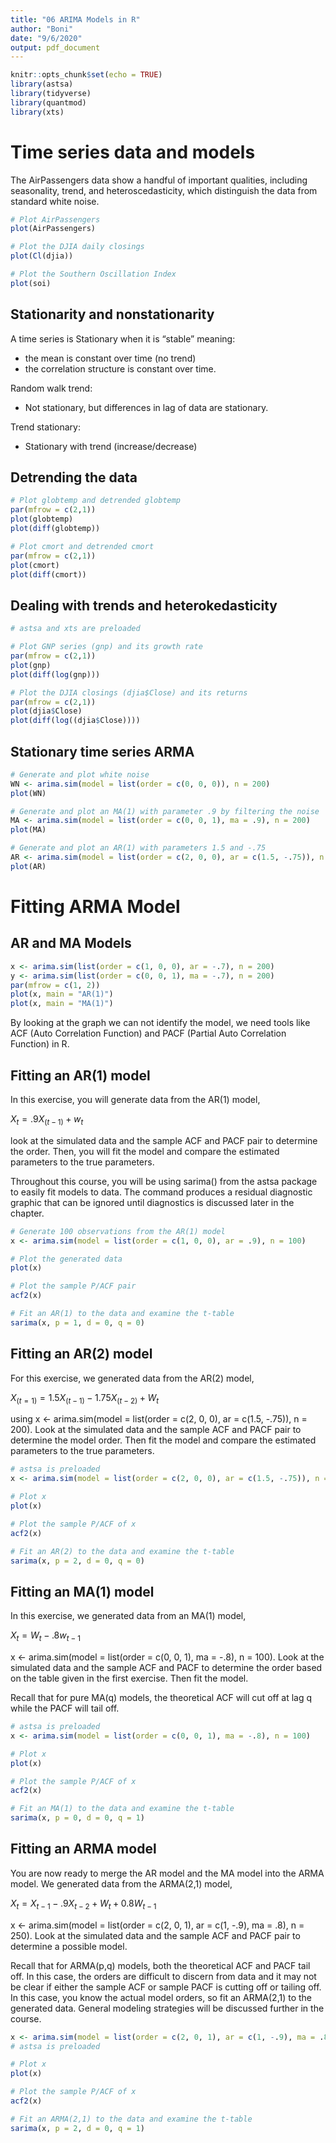 ```yaml
---
title: "06 ARIMA Models in R"
author: "Boni"
date: "9/6/2020"
output: pdf_document
---
```


```r
knitr::opts_chunk$set(echo = TRUE)
library(astsa)
library(tidyverse)
library(quantmod)
library(xts)
```

# Time series data and models

The AirPassengers data show a handful of important qualities, including seasonality, trend, and heteroscedasticity, which distinguish the data from standard white noise.

```r
# Plot AirPassengers
plot(AirPassengers)

# Plot the DJIA daily closings
plot(Cl(djia))

# Plot the Southern Oscillation Index
plot(soi)


```

## Stationarity and nonstationarity

A time series is Stationary when it is "stable" meaning:

 - the mean is constant over time (no trend)
 - the correlation structure is constant over time.
 
Random walk trend:

 - Not stationary, but differences in lag of data are stationary.
 
Trend stationary:

 - Stationary with trend (increase/decrease)

## Detrending the data

```r
# Plot globtemp and detrended globtemp
par(mfrow = c(2,1))
plot(globtemp) 
plot(diff(globtemp))

# Plot cmort and detrended cmort
par(mfrow = c(2,1))
plot(cmort)
plot(diff(cmort))

```

## Dealing with trends and heterokedasticity
```r
# astsa and xts are preloaded 

# Plot GNP series (gnp) and its growth rate
par(mfrow = c(2,1))
plot(gnp)
plot(diff(log(gnp)))

# Plot the DJIA closings (djia$Close) and its returns
par(mfrow = c(2,1))
plot(djia$Close)
plot(diff(log((djia$Close))))

```

## Stationary time series ARMA
```r
# Generate and plot white noise
WN <- arima.sim(model = list(order = c(0, 0, 0)), n = 200)
plot(WN)

# Generate and plot an MA(1) with parameter .9 by filtering the noise
MA <- arima.sim(model = list(order = c(0, 0, 1), ma = .9), n = 200)  
plot(MA)

# Generate and plot an AR(1) with parameters 1.5 and -.75
AR <- arima.sim(model = list(order = c(2, 0, 0), ar = c(1.5, -.75)), n = 200) 
plot(AR)

```

# Fitting ARMA Model

## AR and MA Models

```r
x <- arima.sim(list(order = c(1, 0, 0), ar = -.7), n = 200)
y <- arima.sim(list(order = c(0, 0, 1), ma = -.7), n = 200)
par(mfrow = c(1, 2))
plot(x, main = "AR(1)")
plot(x, main = "MA(1)")
```

By looking at the graph we can not identify the model, we need tools like ACF (Auto Correlation Function) and PACF (Partial Auto Correlation Function) in R.

## Fitting an AR(1) model

In this exercise, you will generate data from the AR(1) model, 

$X_t=.9X_{(t-1)}+w_t$

look at the simulated data and the sample ACF and PACF pair to determine the order. Then, you will fit the model and compare the estimated parameters to the true parameters.

Throughout this course, you will be using sarima() from the astsa package to easily fit models to data. The command produces a residual diagnostic graphic that can be ignored until diagnostics is discussed later in the chapter.

```r
# Generate 100 observations from the AR(1) model
x <- arima.sim(model = list(order = c(1, 0, 0), ar = .9), n = 100)

# Plot the generated data  
plot(x)

# Plot the sample P/ACF pair
acf2(x)

# Fit an AR(1) to the data and examine the t-table
sarima(x, p = 1, d = 0, q = 0)

```

## Fitting an AR(2) model
For this exercise, we generated data from the AR(2) model,

$X_{(t=1)}=1.5X_{(t-1)}-1.75X_{(t-2)}+W_t$

using x <- arima.sim(model = list(order = c(2, 0, 0), ar = c(1.5, -.75)), n = 200). Look at the simulated data and the sample ACF and PACF pair to determine the model order. Then fit the model and compare the estimated parameters to the true parameters.

```r
# astsa is preloaded
x <- arima.sim(model = list(order = c(2, 0, 0), ar = c(1.5, -.75)), n = 200)

# Plot x
plot(x)

# Plot the sample P/ACF of x
acf2(x)

# Fit an AR(2) to the data and examine the t-table
sarima(x, p = 2, d = 0, q = 0)

```

## Fitting an MA(1) model
In this exercise, we generated data from an MA(1) model,

$X_t=W_t-.8w_{t-1}$

x <- arima.sim(model = list(order = c(0, 0, 1), ma = -.8), n = 100). Look at the simulated data and the sample ACF and PACF to determine the order based on the table given in the first exercise. Then fit the model.

Recall that for pure MA(q) models, the theoretical ACF will cut off at lag q while the PACF will tail off.

```r
# astsa is preloaded
x <- arima.sim(model = list(order = c(0, 0, 1), ma = -.8), n = 100)

# Plot x
plot(x)

# Plot the sample P/ACF of x
acf2(x)

# Fit an MA(1) to the data and examine the t-table
sarima(x, p = 0, d = 0, q = 1)


```

## Fitting an ARMA model
You are now ready to merge the AR model and the MA model into the ARMA model. We generated data from the ARMA(2,1) model,

$X_t=X_{t-1}-.9X_{t-2}+W_t+0.8W_{t-1}$

x <- arima.sim(model = list(order = c(2, 0, 1), ar = c(1, -.9), ma = .8), n = 250). Look at the simulated data and the sample ACF and PACF pair to determine a possible model.

Recall that for ARMA(p,q) models, both the theoretical ACF and PACF tail off. In this case, the orders are difficult to discern from data and it may not be clear if either the sample ACF or sample PACF is cutting off or tailing off. In this case, you know the actual model orders, so fit an ARMA(2,1) to the generated data. General modeling strategies will be discussed further in the course.


```r
x <- arima.sim(model = list(order = c(2, 0, 1), ar = c(1, -.9), ma = .8), n = 250)
# astsa is preloaded

# Plot x
plot(x)

# Plot the sample P/ACF of x
acf2(x)

# Fit an ARMA(2,1) to the data and examine the t-table
sarima(x, p = 2, d = 0, q = 1)
```

